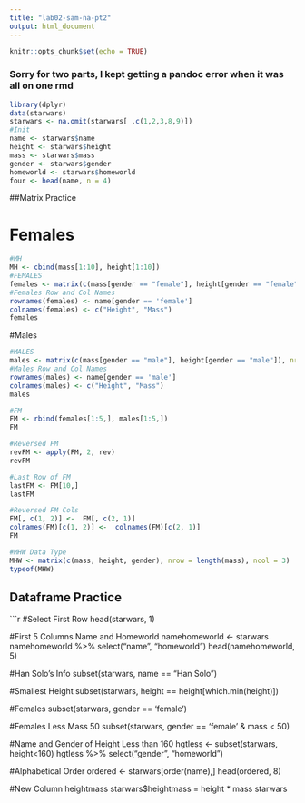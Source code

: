 ```yaml
---
title: "lab02-sam-na-pt2"
output: html_document
---
```


```r
knitr::opts_chunk$set(echo = TRUE)
```

### Sorry for two parts, I kept getting a pandoc error when it was all on one rmd
```r
library(dplyr)
data(starwars)
starwars <- na.omit(starwars[ ,c(1,2,3,8,9)])
#Init
name <- starwars$name
height <- starwars$height
mass <- starwars$mass
gender <- starwars$gender
homeworld <- starwars$homeworld
four <- head(name, n = 4)
```
##Matrix Practice

# Females
```r
#MH
MH <- cbind(mass[1:10], height[1:10])
#FEMALES
females <- matrix(c(mass[gender == "female"], height[gender == "female"]), nrow = length(mass[gender == "female"]), ncol = 2)
#Females Row and Col Names
rownames(females) <- name[gender == 'female']
colnames(females) <- c("Height", "Mass")
females
```

#Males
```r
#MALES
males <- matrix(c(mass[gender == "male"], height[gender == "male"]), nrow = length(mass[gender == "male"]), ncol = 2)
#Males Row and Col Names
rownames(males) <- name[gender == 'male']
colnames(males) <- c("Height", "Mass")
males
```

```r
#FM
FM <- rbind(females[1:5,], males[1:5,])
FM
```


```r
#Reversed FM
revFM <- apply(FM, 2, rev)
revFM
```

```r
#Last Row of FM
lastFM <- FM[10,]
lastFM
```

```r
#Reversed FM Cols
FM[, c(1, 2)] <-  FM[, c(2, 1)]
colnames(FM)[c(1, 2)] <-  colnames(FM)[c(2, 1)]
FM
```

```r
#MHW Data Type
MHW <- matrix(c(mass, height, gender), nrow = length(mass), ncol = 3)
typeof(MHW)
```

## Dataframe Practice
```r
#Select First Row
head(starwars, 1)

#First 5 Columns Name and Homeworld
namehomeworld <-  starwars
namehomeworld %>% select("name", "homeworld")
head(namehomeworld, 5)

#Han Solo's Info
subset(starwars, name == "Han Solo")

#Smallest Height
subset(starwars, height == height[which.min(height)])

#Females
subset(starwars, gender == 'female')

#Females Less Mass 50
subset(starwars, gender == 'female' & mass < 50)

#Name and Gender of Height Less than 160
hgtless <-  subset(starwars, height<160)
hgtless %>% select("gender", "homeworld")

#Alphabetical Order
ordered <- starwars[order(name),]
head(ordered, 8)

#New Column heightmass
starwars$heightmass = height * mass
starwars

